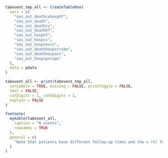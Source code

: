 ```r

tabevent_tmp_all <- CreateTableOne(
  vars = c(
    "sos_out_deathcvhosphf",
    "sos_out_death",
    "sos_out_deathcv",
    "sos_out_deathhf",
    "sos_out_hosphf",
    "sos_out_hospcv",
    "sos_out_hospnoncv",
    "sos_out_deathhospstroke",
    "sos_out_deathhospacs", 
    "sos_out_hospsyncope"
  ),
  data = pdata
)

tabevent_all <- print(tabevent_tmp_all,
  varLabels = TRUE, missing = FALSE, printToggle = FALSE,
  test = FALSE,
  catDigits = 1, contDigits = 1,
  explain = FALSE
)

footnote(
  mykable(tabevent_all,
    caption = "N events",
    rownames = TRUE
  ),
  general = c(
    "Note that patients have different follow-up times and the n (%) for outcomes should therefore be presented with care."
  )
)
```
